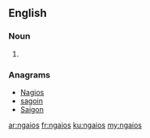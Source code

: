 ==English==

===Noun===
{{head|en|plural}}

# {{plural of|ngaio|lang=en|nocat=1}}

===Anagrams===
* [[Nagios#English|Nagios]]
* [[sagoin#English|sagoin]]
* [[Saigon#English|Saigon]]

[[ar:ngaios]]
[[fr:ngaios]]
[[ku:ngaios]]
[[my:ngaios]]